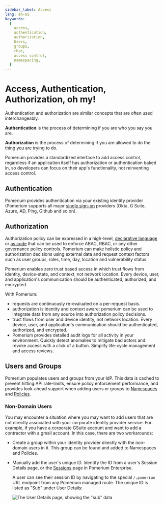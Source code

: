 ```yaml
---
sidebar_label: Access
lang: en-US
keywords:
  [
    access,
    authentication,
    authorization,
    Users,
    groups,
    rbac,
    access control,
    namespacing,
  ]
---
```


# Access, Authentication, Authorization, oh my!

Authentication and authorization are similar concepts that are often used interchangeably.

**Authentication** is the process of determining if you are who you say you are.

**Authorization** is the process of determining if you are allowed to do the thing you are trying to do.

Pomerium provides a standardized interface to add access control, regardless if an application itself has authorization or authentication baked in, so developers can focus on their app's functionality, not reinventing access control.

## Authentication

Pomerium provides authentication via your existing identity provider (Pomerium supports all major [single sign-on](/docs/identity-providers) providers (Okta, G Suite, Azure, AD, Ping, Github and so on).

## Authorization

Authorization policy can be expressed in a high-level, [declarative language](/docs/enterprise/reference/manage#pomerium-policy-language) or [as code](/docs/capabilities/ppl) that can be used to enforce ABAC, RBAC, or any other governance policy controls. Pomerium can make holistic policy and authorization decisions using external data and request context factors such as user groups, roles, time, day, location and vulnerability status.

Pomerium enables zero trust based access in which trust flows from identity, device-state, and context, not network location. Every device, user, and application's communication should be authenticated, authorized, and encrypted.

With Pomerium:

- requests are continuously re-evaluated on a per-request basis.
- authorization is identity and context aware; pomerium can be used to integrate data from any source into authorization policy decisions.
- trust flows from user and device identity, not network location. Every device, user, and application's communication should be authenticated, authorized, and encrypted.
- Pomerium provides detailed audit logs for all activity in your environment. Quickly detect anomalies to mitigate bad actors and revoke access with a click of a button. Simplify life-cycle management and access reviews.

[reference: policies]: /docs/capabilities/policies
[reference: namespace]: /docs/concepts/namespacing
[reference: routes]: /docs/capabilities/routing

## Users and Groups

Pomerium populates users and groups from your IdP. This data is cached to prevent hitting API rate-limits, ensure policy enforcement performance, and provides look-ahead support when adding users or groups to [Namespaces](#namespaces) and [Policies](#policies).

### Non-Domain Users

You may encounter a situation where you may want to add users that are not directly associated with your corporate identity provider service. For example, if you have a corporate GSuite account and want to add a contractor with a gmail account. In this case, there are two workarounds:

- Create a group within your identity provider directly with the non-domain users in it. This group can be found and added to Namespaces and Policies.
- Manually add the user's unique ID. Identify the ID from a user's Session Details page, or the [Sessions](/docs/enterprise/reference/reports#sessions) page in Pomerium Enterprise.

  A user can see their session ID by navigating to the special `/.pomerium` URL endpoint from any Pomerium managed route. The unique ID is listed as "Sub" under User Details:

  ![The User Details page, showing the "sub" data](img/access-control/session-details.png)

[reference: policies]: /docs/capabilities/policies
[reference: namespace]: /docs/concepts/namespacing
[reference: routes]: /docs/capabilities/routing

